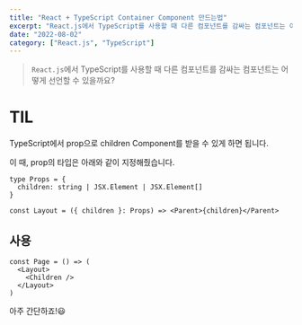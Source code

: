 ```yaml
---
title: "React + TypeScript Container Component 만드는법"
excerpt: "React.js에서 TypeScript를 사용할 때 다른 컴포넌트를 감싸는 컴포넌트는 어떻게 선언할 수 있을까요?"
date: "2022-08-02"
category: ["React.js", "TypeScript"]
---
```


> `React.js`에서 TypeScript를 사용할 때 다른 컴포넌트를 감싸는 컴포넌트는 어떻게 선언할 수 있을까요?

# TIL

TypeScript에서 prop으로 children Component를 받을 수 있게 하면 됩니다.

이 때, prop의 타입은 아래와 같이 지정해줬습니다.

```tsx
type Props = {
  children: string | JSX.Element | JSX.Element[]
}

const Layout = ({ children }: Props) => <Parent>{children}</Parent>
```

## 사용

```tsx
const Page = () => (
  <Layout>
    <Children />
  </Layout>
)
```

아주 간단하죠!😃
